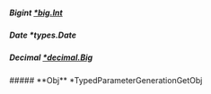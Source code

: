 
##### **Bigint** [*big.Int](https://pkg.go.dev/math/big#Int)

##### **Date** *types.Date

##### **Decimal** [*decimal.Big](https://pkg.go.dev/github.com/ericlagergren/decimal#Big)

<Collapsible>
    ##### **Obj** *TypedParameterGenerationGetObj
    <Collapsible.Break/>
    <TypedParameterGenerationGetObj/>
</Collapsible>

